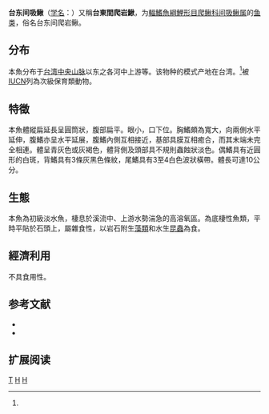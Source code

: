 {{Speciesbox 
| genus = Hemimyzon
| species = taitungensis
| status = VU
| status_system = IUCN3.1
| authority =  Tzeng et Shen, 1982<ref name='id6547'>{{cite web| url =http://www.bioinfo.cn/db05/BjdwSpecies.php?action=view&id=6547| title =台东间吸鳅| work =中国动物物种编目数据库| publisher =中国科学院微生物研究所| author =中国科学院动物研究所| accessdate =2009-04-11| deadurl =yes| archiveurl =https://web.archive.org/web/20160305001034/http://www.bioinfo.cn/db05/BjdwSpecies.php?action=view&id=6547| archivedate =2016-03-05}}</ref>
}}

'''台东间吸鳅'''（[[学名|学名]]：{{lang|la|''Hemimyzon taitungensis''}}）又稱'''台東間爬岩鰍'''，为[[輻鰭魚綱|輻鰭魚綱]][[鯉形目|鯉形目]][[爬鳅科|爬鳅科]][[间吸鳅属|间吸鳅属]]的[[鱼类|鱼类]]，俗名台东间爬岩鳅。

==分布==
本魚分布于[[台湾|台湾]][[中央山脉|中央山脉]]以东之各河中上游等。该物种的模式产地在台湾。<ref name='id6547'/>被[[IUCN|IUCN]]列為次級保育類動物。

==特徵==
本魚體縱扁延長呈圓筒狀，腹部扁平。眼小，口下位。胸鰭頗為寬大，向兩側水平延伸，腹鰭亦呈水平延展，腹鰭內側互相接近，基部具膜互相癒合，而其末端未完全相連。體呈青灰色或灰褐色，體背側及頭部具不規則蟲蝕狀淡色。偶鰭具有近圓形的白斑，背鰭具有3條灰黑色條紋，尾鰭具有3至4白色波狀橫帶。體長可達10公分。

==生態==
本魚為初級淡水魚，棲息於溪流中、上游水勢湍急的高溶氧區。為底棲性魚類，平時平貼於石頭上，屬雜食性，以岩石附生[[藻類|藻類]]和水生[[昆蟲|昆蟲]]為食。

==經濟利用==
不具食用性。

==参考文献==
{{reflist}}
*{{FishBase_species|genus=Hemimyzon|species=taitungensis|year=2011|month=12}}
* {{TaiBNET| zh=臺東間爬岩鰍 | id=380992 | binomial=Hemimyzon taitungensis | authority=Tzeng & Shen, 1981 | var= | accessdate=2013-01-24}}

== 扩展阅读 ==
{{refbegin}}
{{wikispecies-inline|Hemimyzon taitungensis|台东间吸鳅}}
{{refend}}
{{Taxonbar|from=Q304521}}

[[Category:间吸鳅属|T]]
[[Category:台灣特有種|H]]
[[Category:1982年描述的魚類|H]]